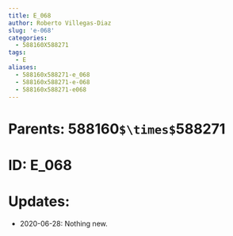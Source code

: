 ```yaml
---
title: E_068
author: Roberto Villegas-Diaz
slug: 'e-068'
categories:
  - 588160X588271
tags:
  - E
aliases:
  - 588160x588271-e_068
  - 588160x588271-e-068
  - 588160x588271-e068
---
```


# **Parents**: 588160`$\times$`588271
# **ID**: E_068
# **Updates**: 
 - 2020-06-28: Nothing new.
